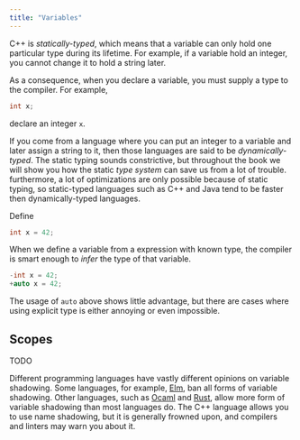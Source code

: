 ```yaml
---
title: "Variables"
---
```


C++ is *statically-typed*,
which means that a variable can only hold one particular type during its lifetime.
For example, if a variable hold an integer, you cannot change it to hold a string later.

As a consequence, when you declare a variable, you must supply a type to the compiler.
For example,

```cpp
int x;
```

declare an integer `x`.

If you come from a language where you can put an integer to a variable and later assign a string to it,
then those languages are said to be *dynamically-typed*.
The static typing sounds constrictive,
but throughout the book we will show you how the static *type system* can save us from a lot of trouble.
furthermore, a lot of optimizations are only possible because of static typing,
so static-typed languages such as C++ and Java tend to be faster then dynamically-typed languages.

Define

```cpp
int x = 42;
```

When we define a variable from a expression with known type,
the compiler is smart enough to *infer* the type of that variable.

```cpp
-int x = 42;
+auto x = 42;
```

The usage of `auto` above shows little advantage, but there are cases where using explicit type is either annoying or even impossible.

## Scopes

TODO

<Info>

Different programming languages have vastly different opinions on variable shadowing.
Some languages, for example, [Elm](https://elm-lang.org/), ban all forms of variable shadowing.
Other languages, such as [Ocaml](https://ocaml.org/) and [Rust](https://www.rust-lang.org/),
allow more form of variable shadowing than most languages do.
The C++ language allows you to use name shadowing,
but it is generally frowned upon,
and compilers and linters may warn you about it.


</Info>
